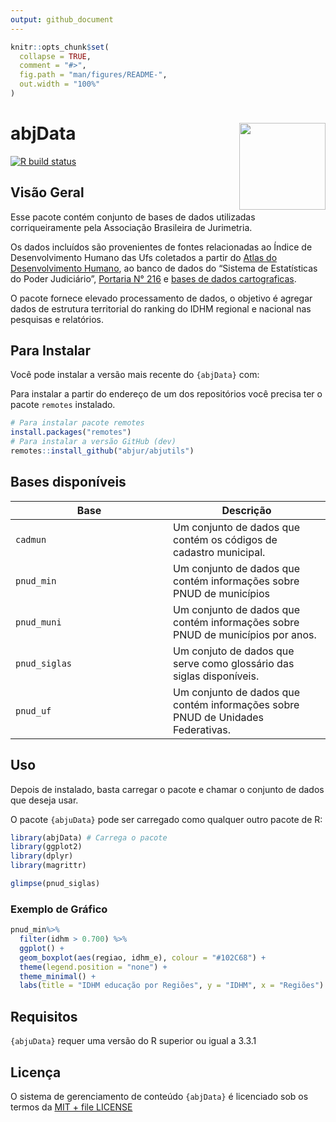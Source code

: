 ```yaml
---
output: github_document
---
```


<!-- README.md is generated from README.Rmd. Please edit that file -->

```r
knitr::opts_chunk$set(
  collapse = TRUE,
  comment = "#>",
  fig.path = "man/figures/README-",
  out.width = "100%"
)
```

# abjData <a href='http://abjur.github.io/abjutils/'><img src='man/figures/logo.png' align="right" height="138.5" /></a>

<!-- badges: start -->
[![R build status](https://github.com/abjur/abjData/workflows/R-CMD-check/badge.svg)](https://github.com/abjur/abjData/actions)
<!-- badges: end -->

## Visão Geral 

Esse pacote contém conjunto de bases de dados utilizadas corriqueiramente pela Associação Brasileira de Jurimetria.
 
Os dados incluídos são provenientes de fontes relacionadas ao Índice de Desenvolvimento Humano das Ufs coletados a partir do [Atlas do Desenvolvimento Humano](http://www.atlasbrasil.org.br/), ao banco de dados do “Sistema de Estatísticas do Poder Judiciário”, [Portaria N° 216](https://www.cnj.jus.br/pesquisas-judiciarias/justica-em-numeros/base-de-dados/e as) e [bases de dados cartograficas](ftp://geoftp.ibge.gov.br/cartas_e_mapas/bases_cartograficas_continuas/bc250/versao2015/Shapefile/).

O pacote fornece elevado processamento de dados, o objetivo é agregar dados de estrutura territorial do ranking do IDHM regional e nacional nas pesquisas e relatórios.

## Para Instalar

Você pode instalar a versão mais recente do `{abjData}` com: 

Para instalar a partir do endereço de um dos repositórios você precisa ter o pacote `remotes` instalado. 

```r
# Para instalar pacote remotes
install.packages("remotes")
# Para instalar a versão GitHub (dev)
remotes::install_github("abjur/abjutils")
```

## Bases disponíveis 
Base      | Descrição
----------|----------
`cadmun`  | Um conjunto de dados que contém os códigos de cadastro municipal.
`pnud_min`| Um conjunto de dados que contém informações sobre PNUD de municípios 
`pnud_muni`| Um conjunto de dados que contém informações sobre PNUD de municípios por anos.
`pnud_siglas`| Um conjuto de dados que serve como glossário das siglas disponíveis. 
`pnud_uf`| Um conjunto de dados que contém informações sobre PNUD de Unidades Federativas.

## Uso

Depois de instalado, basta carregar o pacote e chamar o conjunto de dados que deseja usar. 

O pacote `{abjuData}` pode ser carregado como qualquer outro pacote de R:

```r
library(abjData) # Carrega o pacote
library(ggplot2)
library(dplyr)
library(magrittr)
```

```r
glimpse(pnud_siglas)
```


### Exemplo de Gráfico

```r
pnud_min%>%
  filter(idhm > 0.700) %>%
  ggplot() +
  geom_boxplot(aes(regiao, idhm_e), colour = "#102C68") +
  theme(legend.position = "none") +
  theme_minimal() +
  labs(title = "IDHM educação por Regiões", y = "IDHM", x = "Regiões")
```

## Requisitos 

`{abjuData}` requer uma versão do R superior ou igual a 3.3.1

## Licença  

O sistema de gerenciamento de conteúdo `{abjData}` é licenciado sob os termos da [MIT + file LICENSE](https://github.com/abjur/abjData/blob/master/LICENSE)

